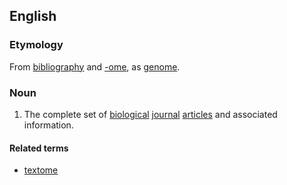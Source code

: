 ==English==
{{wikipedia}}

===Etymology===
From [[bibliography]] and [[-ome]], as [[genome]].

===Noun===
{{en-noun|-}}
# {{label|en|biochemistry|genetics}} The complete set of [[biological]] [[journal]] [[article]]s and associated information.

====Related terms====
* [[textome]]
